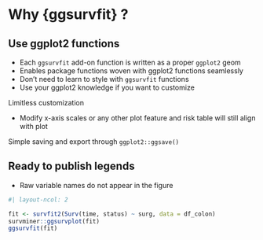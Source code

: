 # Why {ggsurvfit} ?

## Use ggplot2 functions

* Each `ggsurvfit` add-on function is written as a proper `ggplot2` geom
* Enables package functions woven with ggplot2 functions seamlessly 
* Don’t need to learn to style with `ggsurvfit` functions
* Use your ggplot2 knowledge if you want to customize 

Limitless customization

* Modify x-axis scales or any other plot feature and risk table will still align with plot

Simple saving and export through `ggplot2::ggsave()`

## Ready to publish legends

* Raw variable names do not appear in the figure 

```r
#| layout-ncol: 2

fit <- survfit2(Surv(time, status) ~ surg, data = df_colon) 
survminer::ggsurvplot(fit)
ggsurvfit(fit) 
```



